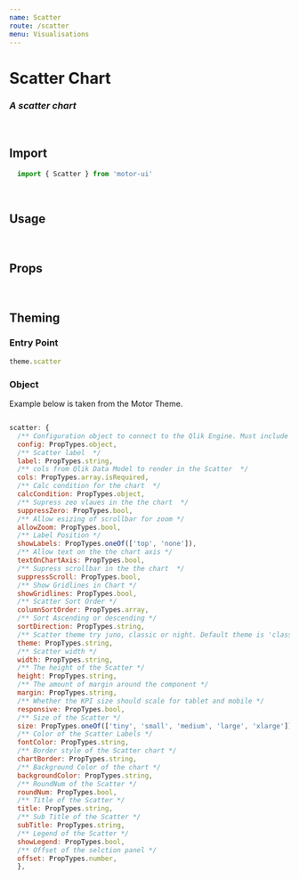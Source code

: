 ```yaml
---
name: Scatter
route: /scatter
menu: Visualisations
---
```


<h1 style={{ margin: '0px' }}>Scatter Chart</h1>
<h3 style={{ margin: '0px' }}><em>A scatter chart</em></h3>

<br />

## Import

```javascript
  import { Scatter } from 'motor-ui'
```

<br />

## Usage


<Playground>
<Motor  
 config={config}>  
       <Scatter
            cols={[
      { qField: 'country', qLabel: 'Country' },
      {
        qField: '=Count([variety])',
        qLabel: 'Varieties',
      },
      {
        qField: '=Count([winery])',
        qLabel: 'Wineries',
      },
    ]}
            height="410px"
            // border = {false}
            />
  </Motor>
</Playground>

<br />

## Props

<Props of={Scatter} />

<br />

## Theming


### Entry Point

```javascript
theme.scatter
```

### Object

Example below is taken from the Motor Theme.

```javascript

scatter: {
  /** Configuration object to connect to the Qlik Engine. Must include Qlik site URL and an App name */
  config: PropTypes.object,
  /** Scatter label  */
  label: PropTypes.string,
  /** cols from Qlik Data Model to render in the Scatter  */
  cols: PropTypes.array.isRequired,
  /** Calc condition for the chart  */
  calcCondition: PropTypes.object,
  /** Supress zeo vlaues in the the chart  */
  suppressZero: PropTypes.bool,
  /** Allow esizing of scrollbar for zoom */
  allowZoom: PropTypes.bool,
  /** Label Position */
  showLabels: PropTypes.oneOf(['top', 'none']),
  /** Allow text on the the chart axis */
  textOnChartAxis: PropTypes.bool,
  /** Supress scrollbar in the the chart  */
  suppressScroll: PropTypes.bool,
  /** Show Gridlines in Chart */
  showGridlines: PropTypes.bool,
  /** Scatter Sort Order */
  columnSortOrder: PropTypes.array,
  /** Sort Ascending or descending */
  sortDirection: PropTypes.string,
  /** Scatter theme try juno, classic or night. Default theme is 'classic' */
  theme: PropTypes.string,
  /** Scatter width */
  width: PropTypes.string,
  /** The height of the Scatter */
  height: PropTypes.string,
  /** The amount of margin around the component */
  margin: PropTypes.string,
  /** Whether the KPI size should scale for tablet and mobile */
  responsive: PropTypes.bool,
  /** Size of the Scatter */
  size: PropTypes.oneOf(['tiny', 'small', 'medium', 'large', 'xlarge']),
  /** Color of the Scatter Labels */
  fontColor: PropTypes.string,
  /** Border style of the Scatter chart */
  chartBorder: PropTypes.string,
  /** Background Color of the chart */
  backgroundColor: PropTypes.string,
  /** RoundNum of the Scatter */
  roundNum: PropTypes.bool,
  /** Title of the Scatter */
  title: PropTypes.string,
  /** Sub Title of the Scatter */
  subTitle: PropTypes.string,
  /** Legend of the Scatter */
  showLegend: PropTypes.bool,
  /** Offset of the selction panel */
  offset: PropTypes.number,
  },

```





